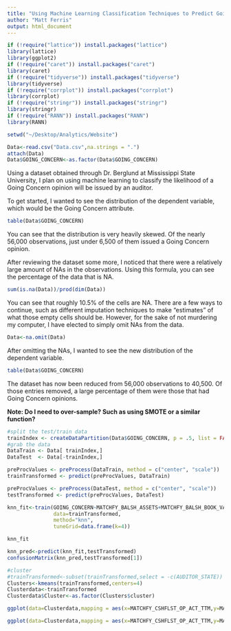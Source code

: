 ```yaml
---
title: "Using Machine Learning Classification Techniques to Predict Going Concern Opinions"
author: "Matt Ferris"
output: html_document
---
```


```r
if (!require("lattice")) install.packages("lattice")
library(lattice)
library(ggplot2)
if (!require("caret")) install.packages("caret")
library(caret)
if (!require("tidyverse")) install.packages("tidyverse")
library(tidyverse)
if (!require("corrplot")) install.packages("corrplot")
library(corrplot)
if (!require("stringr")) install.packages("stringr")
library(stringr)
if (!require("RANN")) install.packages("RANN")
library(RANN)
```

```r
setwd("~/Desktop/Analytics/Website")

Data<-read.csv("Data.csv",na.strings = ".")
attach(Data)
Data$GOING_CONCERN<-as.factor(Data$GOING_CONCERN)
```

Using a dataset obtained through Dr. Berglund at Mississippi State University, I plan on using machine learning to classify the likelihood of a Going Concern opinion will be issued by an auditor. 

To get started, I wanted to see the distribution of the dependent variable, which would be the Going Concern attribute. 

```r
table(Data$GOING_CONCERN)
```

You can see that the distribution is very heavily skewed. Of the nearly 56,000 observations, just under 6,500 of them issued a Going Concern opinion. 

After reviewing the dataset some more, I noticed that there were a relatively large amount of NAs in the observations. Using this formula, you can see the percentage of the data that is NA. 

```r
sum(is.na(Data))/prod(dim(Data))
```

You can see that roughly 10.5% of the cells are NA. There are a few ways to continue, such as different imputation techniques to make "estimates" of what those empty cells should be. However, for the sake of not murdering my computer, I have elected to simply omit NAs from the data. 

```r
Data<-na.omit(Data)
```

After omitting the NAs, I wanted to see the new distribution of the dependent variable. 

```r
table(Data$GOING_CONCERN)
```

The dataset has now been reduced from 56,000 observations to 40,500. Of those entries removed, a large percentage of them were those that had Going Concern opinions.

**Note: Do I need to over-sample? Such as using SMOTE or a similar function?**

```r
#split the test/train data
trainIndex <- createDataPartition(Data$GOING_CONCERN, p = .5, list = FALSE, times = 1)
#grab the data
DataTrain <- Data[ trainIndex,]
DataTest  <- Data[-trainIndex,]

preProcValues <- preProcess(DataTrain, method = c("center", "scale"))
trainTransformed <- predict(preProcValues, DataTrain)

preProcValues <- preProcess(DataTest, method = c("center", "scale"))
testTransformed <- predict(preProcValues, DataTest)

knn_fit<-train(GOING_CONCERN~MATCHFY_BALSH_ASSETS+MATCHFY_BALSH_BOOK_VAL+MATCHFY_CSHFLST_CHANGE_TTM+MATCHFY_CSHFLST_OP_ACT_TTM+MATCHFY_INCMST_NETINC_TTM+PRIORFY_INCMST_NETINC_TTM+PRIORFY_BALSH_BOOK_VAL+MATCHFY_SUM_AUDFEES+PRIORFY_SUM_AUDFEES+CIK_Code,
               data=trainTransformed,
               method="knn",
               tuneGrid=data.frame(k=4))

knn_fit

knn_pred<-predict(knn_fit,testTransformed)
confusionMatrix(knn_pred,testTransformed[1])
```

```r
#cluster
#trainTransformed<-subset(trainTransformed,select = -c(AUDITOR_STATE))
Clusters<-kmeans(trainTransformed,centers=4)
Clusterdata<-trainTransformed
Clusterdata$Cluster<-as.factor(Clusters$cluster)

ggplot(data=Clusterdata,mapping = aes(x=MATCHFY_CSHFLST_OP_ACT_TTM,y=MATCHFY_INCMST_NETINC_TTM,color=Cluster))+geom_point(alpha=0.5)

ggplot(data=Clusterdata,mapping = aes(x=MATCHFY_CSHFLST_OP_ACT_TTM,y=MATCHFY_INCMST_NETINC_TTM,color=Cluster))+geom_point(alpha=0.5)+facet_wrap(~GOING_CONCERN)
```



